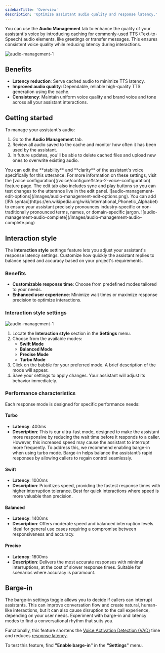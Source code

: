 ```yaml
---
sidebarTitle: 'Overview'
description: 'Optimize assistant audio quality and response latency.'
---
```


You can use the **Audio Management** tab to enhance the quality of your assistant's voice by <Tooltip tip="TTS caching stores responses so they can be quickly accessed again, reducing the time and cost needed to repeatedly call the client.">introducing caching</Tooltip>
for commonly-used TTS (Text-to-Speech) audio elements, like greetings or transfer messages. This ensures consistent voice quality while reducing latency
during interactions.

![audio-management-1](/images/audio-management-1.png)

## Benefits

- **Latency reduction**: Serve cached audio to minimize TTS latency.
- **Improved audio quality**: Dependable, reliable high-quality TTS generation using the cache.
- **Consistency**: Maintain uniform voice quality and brand voice and tone across all your assistant interactions.

## Getting started

To manage your assistant's audio:
1. Go to the **Audio Management** tab.
2. Review all audio saved to the cache and monitor how often it has been used by the assistant.
3. In future updates, you'll be able to delete cached files and upload new ones to overwrite existing audio.

<Tabs>
  <Tab title="Edit options">
  You can edit the **stability** and **clarity** of the assistant's voice specifically for this utterance. For more information on these settings, visit the [voice configuration](/voice/configure#step-2-voice-configuration) feature page. The edit tab also includes sync <Icon icon="arrows-rotate" iconType="solid" /> and play <Icon icon="play" iconType="solid" /> buttons so you can test changes to the utterance live in the edit panel.
    ![audio-management-edit-options](/images/audio-management-edit-options.png).
  </Tab>
  <Tab title="Add IPA syntax">
  You can add [IPA syntax](https://en.wikipedia.org/wiki/International_Phonetic_Alphabet) to ensure your assistant precisely pronounces industry-specific or non-traditionally pronounced terms, names, or domain-specific jargon.
    ![audio-management-audio-complete](/images/audio-management-audio-complete.png)
  </Tab>
</Tabs>

## Interaction style

The **Interaction style** settings feature lets you adjust your assistant's response latency settings. Customize how quickly the assistant
replies to balance speed and accuracy based on your project's requirements.

### Benefits

- **Customizable response time**: Choose from predefined modes tailored to your needs.
- **Enhanced user experience**: Minimize wait times or maximize response precision to optimize interactions.

### Interaction style settings

![audio-management-1](/images/settings-interaction-style.png)

1. Locate the **Interaction style** section in the **Settings** menu.
2. Choose from the available modes:
   - **Swift Mode**
   - **Balanced Mode**
   - **Precise Mode**
   - **Turbo Mode**
3. Click on the bubble for your preferred mode. A brief description of the mode will appear.
4. Save your settings to apply changes. Your assistant will adjust its behavior immediately.

### Performance characteristics

Each response mode is designed for specific performance needs:

#### Turbo

- **Latency**: 400ms
- **Description**: This is our ultra-fast mode, designed to make the assistant more responsive by reducing the wait time
before it responds to a caller. However, this increased speed may cause the assistant to interrupt more frequently. To address this, we recommend
enabling barge-in when using turbo mode. Barge-in helps balance the assistant’s rapid responses by allowing callers to regain control seamlessly.

#### Swift

- **Latency**: 1000ms  
- **Description**: Prioritizes speed, providing the fastest response times with higher interruption tolerance. Best for quick interactions
where speed is more valuable than precision.

#### Balanced

- **Latency**: 1400ms  
- **Description**: Offers moderate speed and balanced interruption levels. Ideal for general use cases requiring a compromise between
 responsiveness and accuracy.

#### Precise

- **Latency**: 1800ms  
- **Description**: Delivers the most accurate responses with minimal interruptions, at the cost of slower response times. Suitable for scenarios
where accuracy is paramount.

## Barge-in

The barge-in settings toggle allows you to decide if callers can interrupt assistants. This can improve conversation flow and create natural, human-like interactions, but it can
also cause disruption to the call experience, depending on your user needs. Experiment with barge-in and latency modes to find a conversational
rhythm that suits you.

Functionally, this feature shortens the [Voice Activation Detection (VAD)](https://machinelearning.apple.com/research/comparative-analysis-personalized-voice) time and reduces [response latency](/audio-management/introduction).

To test this feature, find **"Enable barge-in"** in the **"Settings"** menu.
